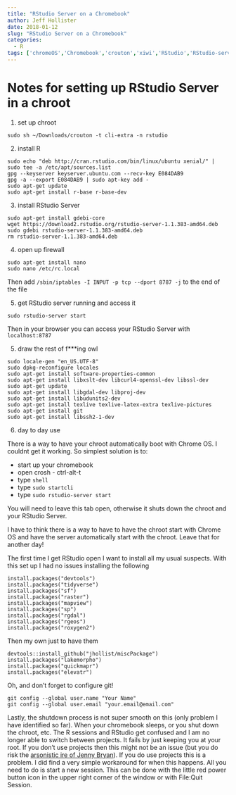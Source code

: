 ```yaml
---
title: "RStudio Server on a Chromebook"
author: Jeff Hollister
date: 2018-01-12
slug: "RStudio Server on a Chromebook"
categories:
  - R
tags: ['chromeOS','Chromebook','crouton','xiwi','RStudio','RStudio-server']
---
```



# Notes for setting up RStudio Server in a chroot

1. set up chroot

```
sudo sh ~/Downloads/crouton -t cli-extra -n rstudio
```
2. install R

```
sudo echo "deb http://cran.rstudio.com/bin/linux/ubuntu xenial/" | sudo tee -a /etc/apt/sources.list
gpg --keyserver keyserver.ubuntu.com --recv-key E084DAB9
gpg -a --export E084DAB9 | sudo apt-key add -
sudo apt-get update
sudo apt-get install r-base r-base-dev
```
3. install RStudio Server

```
sudo apt-get install gdebi-core
wget https://download2.rstudio.org/rstudio-server-1.1.383-amd64.deb
sudo gdebi rstudio-server-1.1.383-amd64.deb
rm rstudio-server-1.1.383-amd64.deb
```

4. open up firewall

```
sudo apt-get install nano
sudo nano /etc/rc.local
```
Then add `/sbin/iptables -I INPUT -p tcp --dport 8787 -j` to the end of the file

5. get RStudio server running and access it

```
sudo rstudio-server start
```
Then in your browser you can access your RStudio Server with `localhost:8787`

5. draw the rest of f***ing owl

```
sudo locale-gen "en_US.UTF-8"
sudo dpkg-reconfigure locales
sudo apt-get install software-properties-common
sudo apt-get install libxslt-dev libcurl4-openssl-dev libssl-dev
sudo apt-get update
sudo apt-get install libgdal-dev libproj-dev
sudo apt-get install libudunits2-dev
sudo apt-get install texlive texlive-latex-extra texlive-pictures
sudo apt-get install git
sudo apt-get install libssh2-1-dev
```
  
6. day to day use

There is a way to have your chroot automatically boot with Chrome OS.  I couldnt get it working.  So simplest solution is to:

- start up your chromebook
- open crosh - ctrl-alt-t
- type `shell`
- type `sudo startcli`
- type `sudo rstudio-server start`

You will need to leave this tab open, otherwise it shuts down the chroot and your RStudio Server.

I have to think there is a way to have to have the chroot start with Chrome OS and have the server automatically start with the chroot.  Leave that for another day!

The first time I get RStudio open I want to install all my usual suspects.  With this set up I had no issues installing the following

```
install.packages("devtools")
install.packages("tidyverse")
install.packages("sf")
install.packages("raster")
install.packages("mapview")
install.packages("sp")
install.packages("rgdal")
install.packages("rgeos")
install.packages("roxygen2")
```

Then my own just to have them

```
devtools::install_github("jhollist/miscPackage")
install.packages("lakemorpho")
install.packages("quickmapr")
install.packages("elevatr")
```

Oh, and don't forget to configure git!

```
git config --global user.name "Your Name"
git config --global user.email "your.email@email.com"
```

Lastly, the shutdown process is not super smooth on this (only problem I have identified so far).  When your chromebook sleeps, or you shut down the chroot, etc. The R sessions and RStudio get confused and I am no longer able to switch between projects.  It fails by just keeping you at your root.  If you don't use projects then this might not be an issue (but you do risk the [arsonistic ire of Jenny Bryan](https://www.tidyverse.org/articles/2017/12/workflow-vs-script/)).  If you do use projects this is a problem.  I did find a very simple workaround for when this happens.  All you need to do is start a new session.  This can be done with the little red power button icon in the upper right corner of the window or with File:Quit Session.